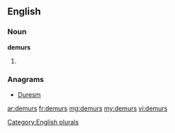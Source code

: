 ==English==

===Noun===
'''demurs'''

# {{plural of|demur}}

===Anagrams===
* [[Duresm#English|Duresm]]

[[Category:English plurals]]

[[ar:demurs]]
[[fr:demurs]]
[[mg:demurs]]
[[my:demurs]]
[[vi:demurs]]